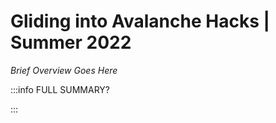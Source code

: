 # Gliding into Avalanche Hacks | Summer 2022

_Brief Overview Goes Here_


<DocCardList />

:::info FULL SUMMARY?

<QuestButton
  text="Go To Campaign Page"
  link="https://app.stackup.dev/campaign_page/gliding-into-avalanche-hacks-%7C-summer-2022"
/>

:::
